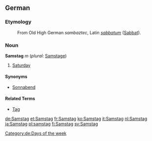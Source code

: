==German==
===Etymology===
: From Old High German ''sambaztec'', Latin ''[[sabbatum]]'' ([[Sabbat]]).

===Noun===
'''Samstag''' ''m'' (''plural:'' [[Samstage]])

#[[Saturday]]

====Synonyms====
*[[Sonnabend]]

====Related Terms====
*[[Tag]]

[[Category:de:Days of the week]]

[[de:Samstag]]
[[et:Samstag]]
[[fr:Samstag]]
[[ko:Samstag]]
[[it:Samstag]]
[[nl:Samstag]]
[[ja:Samstag]]
[[pl:samstag]]
[[fi:Samstag]]
[[sv:Samstag]]